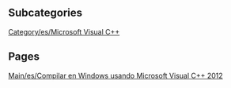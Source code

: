 
== Subcategories ==
[[Category/es/Microsoft Visual C++]]

== Pages ==
[[Main/es/Compilar en Windows usando Microsoft Visual C++ 2012]]
